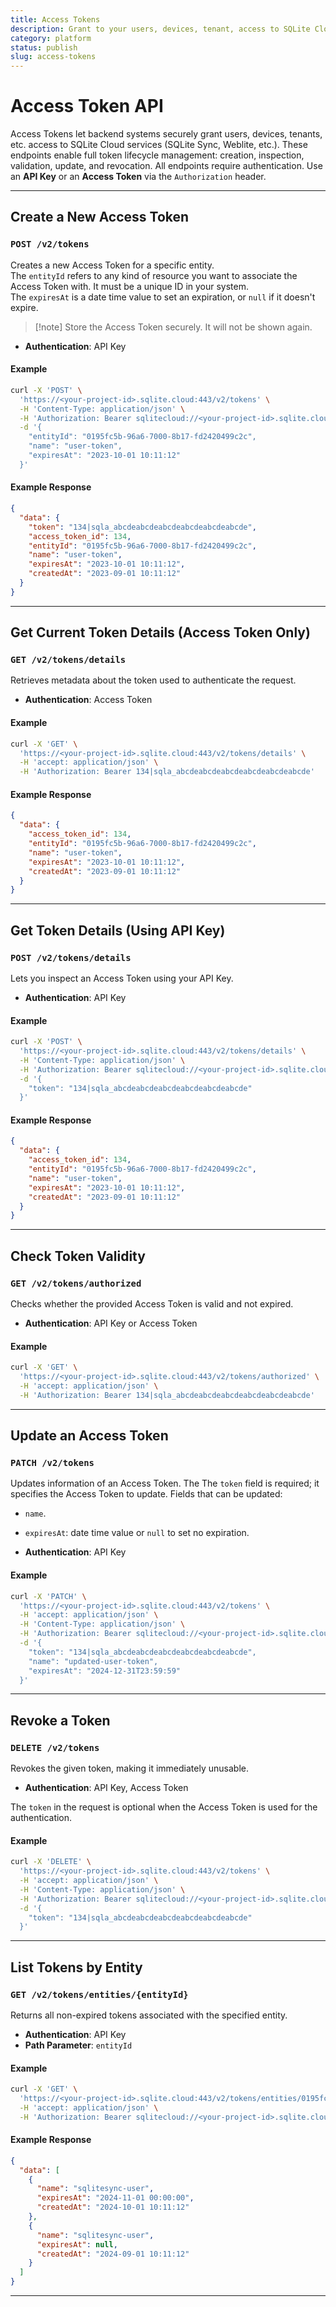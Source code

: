 ```yaml
---
title: Access Tokens
description: Grant to your users, devices, tenant, access to SQLite Cloud services.
category: platform
status: publish
slug: access-tokens
---
```


# Access Token API

Access Tokens let backend systems securely grant users, devices, tenants, etc. access to SQLite Cloud services (SQLite Sync, Weblite, etc.). These endpoints enable full token lifecycle management: creation, inspection, validation, update, and revocation.
All endpoints require authentication. Use an **API Key** or an **Access Token** via the `Authorization` header.

---

## Create a New Access Token

### `POST /v2/tokens`

Creates a new Access Token for a specific entity.   
The `entityId` refers to any kind of resource you want to associate the Access Token with. It must be a unique ID in your system.  
The `expiresAt` is a date time value to set an expiration, or `null` if it doesn't expire.

>[!note] Store the Access Token securely. It will not be shown again.

- **Authentication**: API Key  

#### Example

```bash
curl -X 'POST' \
  'https://<your-project-id>.sqlite.cloud:443/v2/tokens' \
  -H 'Content-Type: application/json' \
  -H 'Authorization: Bearer sqlitecloud://<your-project-id>.sqlite.cloud:8860?apikey=<your-api-key>' \
  -d '{
    "entityId": "0195fc5b-96a6-7000-8b17-fd2420499c2c",
    "name": "user-token",
    "expiresAt": "2023-10-01 10:11:12"
  }'
```

#### Example Response

```json
{
  "data": {
    "token": "134|sqla_abcdeabcdeabcdeabcdeabcdeabcde",
    "access_token_id": 134,
    "entityId": "0195fc5b-96a6-7000-8b17-fd2420499c2c",
    "name": "user-token",
    "expiresAt": "2023-10-01 10:11:12",
    "createdAt": "2023-09-01 10:11:12"
  }
}
```

---

## Get Current Token Details (Access Token Only)

### `GET /v2/tokens/details`

Retrieves metadata about the token used to authenticate the request.

- **Authentication**: Access Token

#### Example

```bash
curl -X 'GET' \
  'https://<your-project-id>.sqlite.cloud:443/v2/tokens/details' \
  -H 'accept: application/json' \
  -H 'Authorization: Bearer 134|sqla_abcdeabcdeabcdeabcdeabcdeabcde'
```

#### Example Response

```json
{
  "data": {
    "access_token_id": 134,
    "entityId": "0195fc5b-96a6-7000-8b17-fd2420499c2c",
    "name": "user-token",
    "expiresAt": "2023-10-01 10:11:12",
    "createdAt": "2023-09-01 10:11:12"
  }
}
```

---

## Get Token Details (Using API Key)

### `POST /v2/tokens/details`

Lets you inspect an Access Token using your API Key.

- **Authentication**: API Key  

#### Example

```bash
curl -X 'POST' \
  'https://<your-project-id>.sqlite.cloud:443/v2/tokens/details' \
  -H 'Content-Type: application/json' \
  -H 'Authorization: Bearer sqlitecloud://<your-project-id>.sqlite.cloud:8860?apikey=<your-api-key>' \
  -d '{
    "token": "134|sqla_abcdeabcdeabcdeabcdeabcdeabcde"
  }'
```

#### Example Response

```json
{
  "data": {
    "access_token_id": 134,
    "entityId": "0195fc5b-96a6-7000-8b17-fd2420499c2c",
    "name": "user-token",
    "expiresAt": "2023-10-01 10:11:12",
    "createdAt": "2023-09-01 10:11:12"
  }
}
```

---

## Check Token Validity

### `GET /v2/tokens/authorized`

Checks whether the provided Access Token is valid and not expired.

- **Authentication**: API Key or Access Token

#### Example

```bash
curl -X 'GET' \
  'https://<your-project-id>.sqlite.cloud:443/v2/tokens/authorized' \
  -H 'accept: application/json' \
  -H 'Authorization: Bearer 134|sqla_abcdeabcdeabcdeabcdeabcdeabcde'
```

---

## Update an Access Token

### `PATCH /v2/tokens`

Updates information of an Access Token.
The The `token` field is required; it specifies the Access Token to update.
Fields that can be updated: 
- `name`.
- `expiresAt`: date time value or `null` to set no expiration.

- **Authentication**: API Key  

#### Example

```bash
curl -X 'PATCH' \
  'https://<your-project-id>.sqlite.cloud:443/v2/tokens' \
  -H 'accept: application/json' \
  -H 'Content-Type: application/json' \
  -H 'Authorization: Bearer sqlitecloud://<your-project-id>.sqlite.cloud:8860?apikey=<your-api-key>' \
  -d '{
    "token": "134|sqla_abcdeabcdeabcdeabcdeabcdeabcde",
    "name": "updated-user-token",
    "expiresAt": "2024-12-31T23:59:59"
  }'
```

---

## Revoke a Token

### `DELETE /v2/tokens`

Revokes the given token, making it immediately unusable.

- **Authentication**: API Key, Access Token

The `token` in the request is optional when the Access Token is used for the authentication.

#### Example

```bash
curl -X 'DELETE' \
  'https://<your-project-id>.sqlite.cloud:443/v2/tokens' \
  -H 'accept: application/json' \
  -H 'Content-Type: application/json' \
  -H 'Authorization: Bearer sqlitecloud://<your-project-id>.sqlite.cloud:8860?apikey=<your-api-key>' \
  -d '{
    "token": "134|sqla_abcdeabcdeabcdeabcdeabcdeabcde"
  }'
```

---

## List Tokens by Entity

### `GET /v2/tokens/entities/{entityId}`

Returns all non-expired tokens associated with the specified entity.

- **Authentication**: API Key  
- **Path Parameter**: `entityId`

#### Example

```bash
curl -X 'GET' \
  'https://<your-project-id>.sqlite.cloud:443/v2/tokens/entities/0195fc5b-96a6-7000-8b17-fd2420499c2c' \
  -H 'accept: application/json' \
  -H 'Authorization: Bearer sqlitecloud://<your-project-id>.sqlite.cloud:8860?apikey=<your-api-key>'
```

#### Example Response

```json
{
  "data": [
    {
      "name": "sqlitesync-user",
      "expiresAt": "2024-11-01 00:00:00",
      "createdAt": "2024-10-01 10:11:12"
    },
    {
      "name": "sqlitesync-user",
      "expiresAt": null,
      "createdAt": "2024-09-01 10:11:12"
    }
  ]
}
```

---
